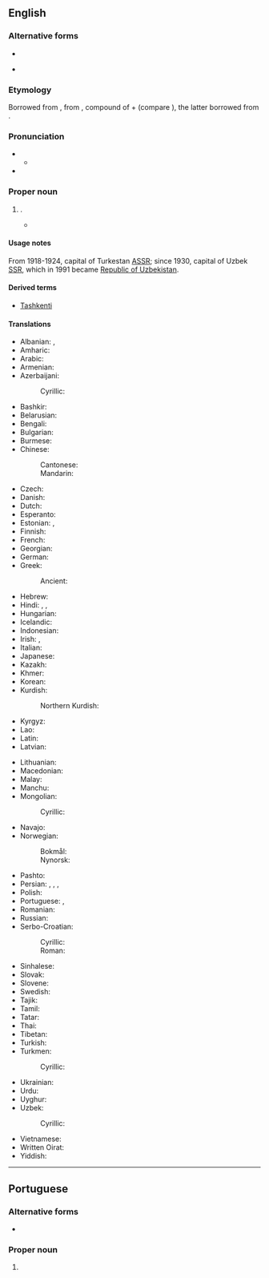 ==English==
{{Wikipedia}}
{{commonscat}}

===Alternative forms===
* {{l|en|Tashkand}}
* {{l|en|Toshkent}} {{q|official name in Uzbek}}

===Etymology===
Borrowed from {{bor|en|ru|Ташкент}}, from {{der|en|uz|Toshkent}}, compound of {{m|uz|tosh||stone}} + {{der|en|otk|tr=kend|t=city}} (compare {{cog|tr|kent||}}), the latter borrowed from {{der|en|sog|ts=kand|t=city}}.

===Pronunciation===
* {{IPA|en|/ˌtɑːʃˈkɛnt/|/ˌtæʃˈkɛnt/}}
** {{audio|en|LL-Q1860 (eng)-Vealhurl-Tashkent.wav|Audio (UK)}}
* {{rhymes|en|ɛnt|s=2}}

===Proper noun===
{{en-proper noun}}

# {{place|en|capital city|c/Uzbekistan}}.
#* {{quote-book
|en
|year=1948
|last=Wallace
|first=Henry A.
|authorlink=Henry A. Wallace
|author2=Andrew Jacob Steiger
|title=Soviet Asia Mission
|url=https://books.google.com/books?id=tvNoAAAAMAAJ
|OCLC=1246783
|OL=6498275M
|page=103
|text=The Uzbek opera house and the Uzbek dramatic theater, both in '''Tashkent''', are of recent origin and arose under Soviet influence.}}
#: {{syn|en|Chach|q=former name}}

====Usage notes====
From 1918-1924, capital of Turkestan [[ASSR]]; since 1930, capital of Uzbek [[SSR]], which in 1991 became [[Republic of Uzbekistan]].

====Derived terms====
* [[Tashkenti]]

====Translations====
{{trans-top|capital of Uzbekistan}}
* Albanian: {{t|sq|Tashkent|m}}, {{t|sq|Tashkenti|m}} {{qualifier|definite}}
* Amharic: {{t|am|ታሽኬንት}}
* Arabic: {{t|ar|طَشْقَنْد|f}}
* Armenian: {{t|hy|Տաշքենդ}}
* Azerbaijani: {{t+|az|Daşkənd}}
*: Cyrillic: {{t|az|Дашкәнд}}
* Bashkir: {{t|ba|Ташкент}}
* Belarusian: {{t|be|Ташке́нт|m}}
* Bengali: {{t|bn|তাশখন্দ}}
* Bulgarian: {{t|bg|Ташке́нт|m}}
* Burmese: {{t|my|[[တရှကင့်]][[မြို့]]}}
* Chinese:
*: Cantonese: {{t|yue|塔什干|tr=taap3 sap6 gon1}}
*: Mandarin: {{t+|cmn|塔什干|tr=Tǎshígān}}
* Czech: {{t+|cs|Taškent|m}}
* Danish: {{t|da|Tasjkent|n}}
* Dutch: {{t|nl|Tasjkent|n}}
* Esperanto: {{t+|eo|Taŝkento}}
* Estonian: {{t+|et|Toshkent}}, {{t|et|Taškent}}
* Finnish: {{t+|fi|Taškent}}
* French: {{t+|fr|Tachkent}}
* Georgian: {{t|ka|ტაშკენტი}}
* German: {{t+|de|Taschkent|n}}
* Greek: {{t+|el|Τασκένδη}} 
*: Ancient: {{t|grc|Τσατσηνή}}
* Hebrew: {{t|he|טַשְׁקֶנְט|f|tr=tashkent}}
* Hindi: {{t|hi|ताशकंद|m}}, {{t|hi|ताशकेंत|m}}, {{t|hi|ताशक़ंद|m}}
* Hungarian: {{t+|hu|Taskent}}
* Icelandic: {{t|is|Taskent}}
* Indonesian: {{t|id|Tashkent}}
* Irish: {{t|ga|Taiscint|f}}, {{t|ga|Tashkent}}
* Italian: {{t|it|Tashkent}}
* Japanese: {{t|ja|タシケント|tr=Tashikento}}
* Kazakh: {{t|kk|Ташкент}}
* Khmer: {{t+|km|តាស្កិន}}
* Korean: {{t+|ko|^타슈켄트}}
* Kurdish:
*: Northern Kurdish: {{t+|kmr|Taşkent}}
* Kyrgyz: {{t|ky|Ташкен}}
* Lao: {{t|lo|ຕັສ​ເກັນ}}
* Latin: {{t|la|Taskentum|n}}
* Latvian: {{t|lv|Taškenta|f}}
{{trans-mid}}
* Lithuanian: {{t|lt|Taškentas|m}}
* Macedonian: {{t|mk|Ташкент|m}}
* Malay: {{t|ms|Tashkent}}
* Manchu: {{t|mnc|ᡨᠠᡧᡳᡤᠠᠨ}}
* Mongolian:
*: Cyrillic: {{t|mn|Ташкент}}
* Navajo: {{t|nv|Tʼashkʼen}}
* Norwegian:
*: Bokmål: {{t|nb|Tasjkent}}
*: Nynorsk: {{t|nn|Tasjkent}}
* Pashto: {{t|ps|تاشکند|m|tr=tāškand}}
* Persian: {{t|fa|تاشکند|tr=tâškand}}, {{t|fa|تاشکنت|tr=tâškant}}, {{t+|fa|چاچ|tr=čâč}}, {{t+|fa|شاش|tr=šâš}}
* Polish: {{t+|pl|Taszkent|m}}
* Portuguese: {{t+|pt|Tashkent|f}}, {{t|pt|Tasquente|f}}
* Romanian: {{t|ro|Tașkent}}
* Russian: {{t+|ru|Ташке́нт|m}}
* Serbo-Croatian:
*: Cyrillic: {{t|sh|Та̀шкент|m}}
*: Roman: {{t+|sh|Tàškent|m}}
* Sinhalese: {{t|si|ටෂ්කන්ට්}}
* Slovak: {{t+|sk|Taškent|m}}
* Slovene: {{t|sl|Taškent|m}}
* Swedish: {{t+|sv|Tasjkent|n}}
* Tajik: {{t+|tg|Тошканд}}
* Tamil: {{t|ta|தாஷ்கந்து}}
* Tatar: {{t|tt|Ташкәнт}}
* Thai: {{t|th|ทาชเคนต์}}
* Tibetan: {{t|bo|ཐ་ཧྲི་ཀན}}
* Turkish: {{t+|tr|Taşkent}}
* Turkmen: {{t|tk|Daşkent}}
*: Cyrillic: {{t|tk|Дашкент}}
* Ukrainian: {{t+|uk|Ташке́нт|m}}
* Urdu: {{t|ur|تاشقند|m|tr=tāśqand}}
* Uyghur: {{t|ug|تاشكەنت}}
* Uzbek: {{t|uz|Toshkent}}
*: Cyrillic: {{t|uz|Тошкент}}
* Vietnamese: {{t|vi|Ta-xken}}
* Written Oirat: {{t|xwo|ᡐᠠᠱᡍᡄᠨ}}
* Yiddish: {{t|yi|טאַשקענט|n}}
{{trans-bottom}}

----

==Portuguese==

===Alternative forms===
* {{l|pt|Tasquente}}

===Proper noun===
{{pt-proper noun|f}}

# {{place|pt|capital city|c/Uzbekistan|t1=Tashkent}}